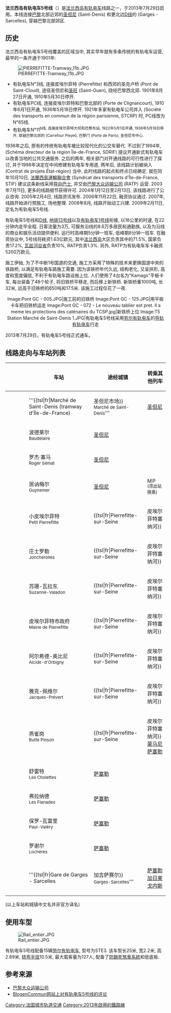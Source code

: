 {{expand language|1=en|page=|time=2019-09-13T19:58:42+00:00}}
{{unreferenced|time=2019-09-13T19:58:42+00:00}}
{{noteTA
|G1=Railway}}
{{Infobox rail line
| name           = 有軌電車5號線
| color          = #640082
| logo           = [[File:Tramway-T.svg|30px]] [[File:Logo_Paris_tram_ligne5.svg|30px]]
| logo_width     = 
| logo_alt       = 
| image          = T5 Station Marché de Saint-Denis 1.JPG
| image_width    = 300px
| image_alt      = 
| caption        = 
| stations       = 16個
| start          = 聖但尼市場
| end            = {{link-fr|加爾熱-薩塞勒站|Gare de Garges - Sarcelles}}
| owner          = [[巴黎大眾運輸公司|RATP]]
| operator       = [[巴黎大眾運輸公司|RATP]]
| ridership2     = 每年約900萬人次
| open           = 2013年7月29日
| close          = 
| stock          = 17輛[[勞爾電車|勞爾電車STE3]]
| linelength_km  = 6.6
| gauge          = 無，中央導軌
| speed_km/h     = 
| elevation_m    = 
| website        = 
| type           = [[有軌電車|有軌電車]]
| system         = [[法蘭西島有軌電車|法蘭西島有軌電車]]
| status         = 營運中
| map            = {{法蘭西島有軌電車RDT/5}}
| map_name       = 
| map_state      = 
}}

'''法兰西岛有轨电车5号线'''（{{lang-fr|Ligne 5 du tramway d'Île-de-France}}）是[[法兰西岛有轨电车|法兰西岛有轨电车]]线路之一，于2013年7月29日启用。本线连接[[巴黎|巴黎]]北部近郊的[[圣但尼_(塞纳-圣但尼省)|圣但尼]] (Saint-Denis) 和更北边[[大区快铁D线|D线]]的{{tsl|fr|Gare de Garges - Sarcelles||加吉萨赛尔车站}} (Garges - Sarcelles), 穿越巴黎北部郊区.

== 历史 ==

法兰西岛有轨电车5号线覆盖的区域当中, 其实早年就有多条传统的有轨电车运营, 最早的一条开通于1901年:

[[File:PIERREFITTE-Tramway_11b.JPG|thumb]]

*有轨电车N°3线, 连接皮埃尔菲特 (Pierrefitte) 和西郊的圣克卢桥 (Pont de Saint-Cloud), 途径圣但尼和[[圣旺_(塞纳-圣但尼省)|圣旺]] (Saint-Ouen), 绕经巴黎西北郊. 1901年8月27日开通, 1910年5月30日停开.
*有轨电车PC线, 连接皮埃尔菲特和巴黎北部的{{tsl|fr|Porte de Clignancourt||克里尼昂古门}} (Porte de Clignancourt), 1910年6月1日开通, 1936年5月18日停开. 1921年多家有轨电车公司并入{{tsl|fr|Société des transports en commun de la région parisienne||巴黎公交公司}} (Société des transports en commun de la région parisienne, STCRP) 时, PC线改为N°65线.
*有轨电车N°11<sup>b</sub>线, 连接皮埃尔菲特大坝和巴黎东站, 1922年5月1日开通, 1936年5月18日停开, 穿越巴黎北郊的{{tsl|fr|Carrefour Pleyel||普雷耶十字路}} (Carrefour Pleyel), 巴黎门 (Porte de Paris), 圣但尼市中心.

1936年之后, 原有的传统有轨电车被比较现代化的公交车替代. 不过到了1994年, {{tsl|fr|Schéma directeur de la région Île-de-France||法兰西岛规划办}} (Schéma directeur de la région Île-de-France, SDRIF) 提议开通新式有轨电车以改善当地的公共交通服务. 之后的两年, 相关部门对开通线路的可行性进行了探讨, 并于1998年决定在{{tsl|fr|Route nationale 1 (France)||法国1号国道}}中间修建有轨电车专用道, 两年后, 该线路计划被纳入{{tsl|fr|Contrat de projets État-région||国家-地方合同七年计划}} (Contrat de projets État-région) 当中, 此时线路的起点和终点已经确定. 就在同年10月10日, [[法蘭西島運輸聯合會|法蘭西島運輸聯合會]] (Syndicat des transports d'Île-de-France, STIF) 建议这条新线采用[[导向巴士|导向巴士]], 并交由[[巴黎大众运输公司|巴黎大众运输公司]] (RATP) 运营. 2003年7月11日, 更多的线路细节获得许可. 2004年1月12日至2月13日, 该线路进行了公众咨询. 2005年2月4日, 线路资讯发布. 2006年11月22日, 融资协议通过. 2007年, 线路开始进行预施工, 场地整理. 2008年8月, 线路开始动工兴建. 2009年2月11日, 定名为有轨电车5号线. 

有轨电车5号线和[[大区快铁D线|D线]], [[巴黎地铁13号线|地铁13号线]]以及[[法兰西岛有轨电车1号线|有轨电车1号线]]衔接, 以18公里的时速, 在22分钟内走毕全程. 日客流量为3万, 可服务沿线的8.6万多居民和通勤族, 以及为沿线的商业和娱乐活动提供便利. 运行时高峰期5分钟一班车, 低峰期8分钟一班车. 在融资协议中, 5号线将耗资1.63亿欧元, 其中[[法兰西岛|法兰西岛]]大区负责其中的71.5%, 国家负责17.2%, [[瓦勒德瓦兹省|瓦兹河谷省]]负责10%, RATP负责1.3%. 另外, RATP为有轨电车车卡融资5200万欧元.

施工伊始, 为了不中断1号国道的交通, 施工方采用了特殊的技术来更换国道中央的铁路桥, 以满足有轨电车路施工需要. 因为该铁桥年代久远, 结构老化, 又呈拱形, 高度和宽度偏低, 不利于有轨电车路设施上位. 人们使用了4台名为"Kamags"平板卡车, 每台装备了48个轮子, 将旧铁桥平移走, 而后移上新铁桥. 新铁桥重1000吨, 长32米, 远高于旧铁桥的650吨和17.5米. 该施工过程仅花了一夜.

<center>
<gallery>
Image:Pont GC - 005.JPG|施工前的旧铁桥
Image:Pont GC - 125.JPG|用平板卡车把旧铁桥运走
Image:Pont GC - 072 - Le nouveau tablier est pret. Il a meme les protections des caténaires du TCSP.jpg|新铁桥上位
Image:T5 Station Marché de Saint-Denis 1.JPG|有轨电车5号线采用[[劳尔有轨电车|劳尔有轨电车]]的[[导向巴士|导轨有轨电车]]行走
</gallery>
</center>

2013年7月29日，有轨电车5号线正式通车。

== 线路走向与车站列表 ==

{| cellspacing=0 cellpadding=2 border="0" style="border: 1px solid #999; background-color:#FFFFFF; text-align: center"
|- bgcolor="#CCCCCC"
! !! !! !! 车站 !! 途经城镇 !! 转乘其他列车
|-
| bgcolor="#ffffff"|  || bgcolor="#b156a1" |<font color="white">o</font> || bgcolor="#ffffff"| 
| '''{{tsl|fr|Marché de Saint-Denis (tramway d'Île-de-France)||圣但尼市场}}<br /><small>Marché de Saint-Denis</small>'''
| [[圣但尼_(塞纳-圣但尼省)|圣但尼]]
| align=left | [[File:Tramway-T.svg|16x16px]][[File:Paris_Tram_1.svg|16x16px]]  
|- bgcolor="#efefef"
| bgcolor="#ffffff"|  || bgcolor="#b156a1" |<font color="white">o</font> || bgcolor="#ffffff"| 
| 波德莱尔<br /><small>Baudelaire</small>
| [[圣但尼_(塞纳-圣但尼省)|圣但尼]]
| align=left |
|-
| bgcolor="#ffffff"|  || bgcolor="#b156a1" |<font color="white">o</font> || bgcolor="#ffffff"| 
| 罗杰·塞马<br /><small>Roger Sémat</small>
| [[圣但尼_(塞纳-圣但尼省)|圣但尼]]
| align=left | 
|- bgcolor="#efefef"
| bgcolor="#ffffff"|  || bgcolor="#b156a1" |<font color="white">o</font> || bgcolor="#ffffff"| 
| 居讷梅尔<br /><small>Guynemer</small>
| [[圣但尼_(塞纳-圣但尼省)|圣但尼]]
| align=left | [[File:Metro-M.svg|16x16px]][[File:Paris_m_13_jms.svg|16x16px]] <small>(须出站换乘)</small>
|-
| bgcolor="#ffffff"|  || bgcolor="#b156a1" |<font color="white">o</font> || bgcolor="#ffffff"| 
| 小皮埃尔菲特<br /><small>Petit Pierrefitte</small>
| {{tsl|fr|Pierrefitte-sur-Seine||皮埃尔菲特塞纳河}}
| align=left |
|- bgcolor="#efefef"
| bgcolor="#ffffff"|  || bgcolor="#b156a1" |<font color="white">o</font> || bgcolor="#ffffff"| 
| 庄士罗勒<br /><small>Joncherolles</small>
| {{tsl|fr|Pierrefitte-sur-Seine||皮埃尔菲特塞纳河}}
| align=left |
|-
| bgcolor="#ffffff"|  || bgcolor="#b156a1" |<font color="white">o</font> || bgcolor="#ffffff"| 
| 苏珊-瓦拉东<br /><small>Suzanne-Valadon</small>
| {{tsl|fr|Pierrefitte-sur-Seine||皮埃尔菲特塞纳河}}
| align=left |
|- bgcolor="#efefef"
| bgcolor="#ffffff"|  || bgcolor="#b156a1" |<font color="white">o</font> || bgcolor="#ffffff"| 
| 皮埃尔菲特市政府<br /><small>Mairie de Pierrefitte</small>
| {{tsl|fr|Pierrefitte-sur-Seine||皮埃尔菲特塞纳河}}
| align=left | 
|-
| bgcolor="#ffffff"|  || bgcolor="#b156a1" |<font color="white">o</font> || bgcolor="#ffffff"| 
| 阿尔希德-奥比尼<br /><small>Alcide-d'Orbigny</small>
| {{tsl|fr|Pierrefitte-sur-Seine||皮埃尔菲特塞纳河}}
| align=left |
|- bgcolor="#efefef"
| bgcolor="#ffffff"|  || bgcolor="#b156a1" |<font color="white">o</font> || bgcolor="#ffffff"| 
| 雅克-佩维尔<br /><small>Jacques-Prévert</small>
| {{tsl|fr|Pierrefitte-sur-Seine||皮埃尔菲特塞纳河}}
| align=left |
|-
| bgcolor="#ffffff"|  || bgcolor="#b156a1" |<font color="white">o</font> || bgcolor="#ffffff"| 
| 燕雀岗<br /><small>Butte Pinson</small>
| {{tsl|fr|Pierrefitte-sur-Seine||皮埃尔菲特塞纳河}}<br /> [[蒙马尼|蒙马尼]]<br /> [[萨塞勒|萨塞勒]]
| align=left |
|- bgcolor="#efefef"
| bgcolor="#ffffff"|  || bgcolor="#b156a1" |<font color="white">o</font> || bgcolor="#ffffff"| 
| 舒雷特<br /><small>Les Cholettes</small>
| [[萨塞勒|萨塞勒]]
| align=left |
|-
| bgcolor="#ffffff"|  || bgcolor="#b156a1" |<font color="white">o</font> || bgcolor="#ffffff"| 
| 弗拉纳德<br /><small>Les Flanades</small>
| [[萨塞勒|萨塞勒]]
| align=left |
|- bgcolor="#efefef"
| bgcolor="#ffffff"|  || bgcolor="#b156a1" |<font color="white">o</font> || bgcolor="#ffffff"| 
| 保罗-瓦雷里<br /><small>Paul-Valéry</small>
| [[萨塞勒|萨塞勒]]
| align=left |
|-
| bgcolor="#ffffff"|  || bgcolor="#b156a1" |<font color="white">o</font> || bgcolor="#ffffff"| 
| 罗谢尔<br /><small>Lochères</small>
| [[萨塞勒|萨塞勒]]
| align=left |
|- bgcolor="#efefef"
| bgcolor="#ffffff"|  || bgcolor="#b156a1" |<font color="white">o</font> || bgcolor="#ffffff"| 
| '''{{tsl|fr|Gare de Garges - Sarcelles||加吉萨赛尔}}<br /><small>Garges-Sarcelles</small>'''
| [[萨塞勒|萨塞勒]]<br /> [[加日莱戈内斯|加日莱戈内斯]]
| align=left |[[File:Logo_train_transilien.svg|16x16px]][[File:Paris_rer_D_jms.svg|16x16px]]
|}
(以上车站和城镇中文名并非官方译名)

== 使用车型 ==

[[File:Rail_entier.JPG|thumb]]

有轨电车5号线配备15辆[[劳尔有轨电车|劳尔有轨电车]], 型号为STE3. 该车型长25米, 宽2.2米, 高2.89米, [[最小曲线半径|转弯半径]]10.5米, 最大载客量为127人, 配备了[[防鎖死煞車系統|防鎖死煞車系統]]和低底板.

== 参考来源 ==
* [http://www.ratp.fr/ 巴黎大众运输公司] {{Wayback|url=http://www.ratp.fr/ |date=20030807024735 }}
* [https://web.archive.org/web/20100329031516/http://www.blogencommun.fr/tramway-5/ BlogenCommun网站上对有轨电车5号线的评论]

{{Infobox Paris Network generic}}

[[Category:法国城市轨道交通|Category:法国城市轨道交通]]
[[Category:2013年啟用的鐵路線|Category:2013年啟用的鐵路線]]